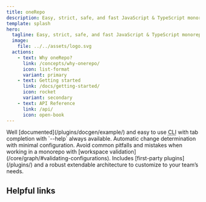 ```yaml
---
title: oneRepo
description: Easy, strict, safe, and fast JavaScript & TypeScript monorepo toolchain for high performance teams.
template: splash
hero:
  tagline: Easy, strict, safe, and fast JavaScript & TypeScript monorepo toolchain for high performance teams.
  image:
    file: ../../assets/logo.svg
  actions:
    - text: Why oneRepo?
      link: /concepts/why-onerepo/
      icon: list-format
      variant: primary
    - text: Getting started
      link: /docs/getting-started/
      icon: rocket
      variant: secondary
    - text: API Reference
      link: /api/
      icon: open-book
---
```



<Aurora bands={40} />

<CardGrid stagger>
	<Card title="Easy to use" icon="information">
		Well [documented](/plugins/docgen/example/) and easy to use <abbr title="command-line interface">CLI</abbr> with tab
		completion with `--help` always available.
	</Card>
	<Card title="Smart" icon="star">
		Automatic change determination with minimal configuration.
	</Card>
	<Card title="Safe & strict" icon="approve-check-circle">
		Avoid common pitfalls and mistakes when working in a monorepo with [workspace
		validation](/core/graph/#validating-configurations).
	</Card>
	<Card title="Extendable" icon="puzzle">
		Includes [first-party plugins](/plugins/) and a robust extendable architecture to customize to your team’s needs.
	</Card>
</CardGrid>

<h2>Helpful links</h2>

<LinkCard
	title="Monorepo primer"
	description="Refresh your knowledge on why a monorepo may be right for you"
	href="/concepts/primer/"
/>

<CardGrid>
	<LinkCard title="Configuration" href="/concepts/config/" />
	<LinkCard title="Custom commands" href="/docs/commands/" />
	<LinkCard title="Changelog" href="/changelogs/" />
</CardGrid>
